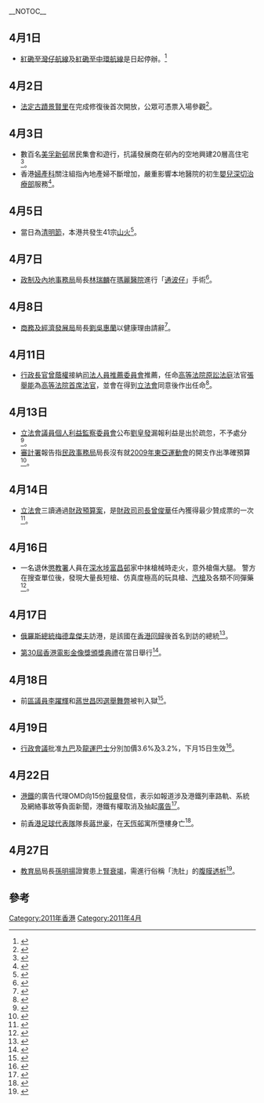<noinclude>{{NoteUTC+8}}
{{Portal:香港新聞動態/Calendar}}</noinclude>
__NOTOC__
==4月1日==
*[[紅磡至灣仔航線|紅磡至灣仔航線]]及[[紅磡至中環航線|紅磡至中環航線]]是日起停辦。<ref>{{cite news |language=zh-hk |url=http://the-sun.on.cc/cnt/news/20100910/00407_020.html |title=天星小輪撤出紅磡航線 |publisher=[[太陽報_(香港)|''the-sun.on.cc'']] |date=2010-09-10 |accessdate=2010-12-13 |archive-date=2010-11-13 |archive-url=https://web.archive.org/web/20101113082437/http://the-sun.on.cc/cnt/news/20100910/00407_020.html |dead-url=no }}</ref>

==4月2日==
*[[法定古蹟|法定古蹟]][[景賢里|景賢里]]在完成修復後首次開放，公眾可憑票入場參觀<ref>{{cite web|url=http://rthk.hk/rthk/news/expressnews/20110402/news_20110402_55_745626.htm|title=景賢里首次開放給公眾持票參觀|publisher=香港電台新聞主頁|date=2011-04-02|accessdate=2011-05-02|archive-date=2016-03-05|archive-url=https://web.archive.org/web/20160305115934/http://rthk.hk/rthk/news/expressnews/20110402/news_20110402_55_745626.htm|dead-url=no}}</ref>。

==4月3日==
*數百名[[美孚新邨|美孚新邨]]居民集會和遊行，抗議發展商在邨內的空地興建20層高住宅<ref>{{cite web|url=http://rthk.hk/rthk/news/expressnews/20110402/news_20110402_55_745626.htm|title=警方稱美孚有500人集會　300人遊行|publisher=香港電台新聞主頁|date=2011-04-03|accessdate=2011-05-02|archive-date=2016-03-05|archive-url=https://web.archive.org/web/20160305115934/http://rthk.hk/rthk/news/expressnews/20110402/news_20110402_55_745626.htm|dead-url=no}}</ref>。
*香港[[婦產科|婦產科]]關注組指內地產婦不斷增加，嚴重影響本地醫院的初生[[嬰兒|嬰兒]][[深切治療部|深切治療部]]服務<ref>{{cite web|url=http://rthk.hk/rthk/news/expressnews/20110403/news_20110403_55_745703.htm|title=醫護人員指內地產婦增加　 影響初生嬰兒深切治療服務|publisher=香港電台新聞主頁|date=2011-04-03}}</ref>。

==4月5日==
*當日為[[清明節|清明節]]，本港共發生41宗[[山火|山火]]<ref>{{cite web|url=http://rthk.hk/rthk/news/expressnews/20110405/news_20110405_55_746245.htm|title=清明節發生逾40宗山火|publisher=香港電台新聞主頁|date=2011-04-05}}{{dead link|date=2018年2月 |bot=InternetArchiveBot |fix-attempted=yes }}</ref>。

==4月7日==
*[[政制及內地事務局|政制及內地事務局]]局長[[林瑞麟|林瑞麟]]在[[瑪麗醫院|瑪麗醫院]]進行「[[通波仔|通波仔]]」手術<ref>{{cite web|url=http://rthk.hk/rthk/news/expressnews/20110407/news_20110407_55_746732.htm|title=林瑞麟接受通波仔手術　料明天可復工|publisher=香港電台新聞主頁|date=2011-04-07}}{{dead link|date=2018年2月 |bot=InternetArchiveBot |fix-attempted=yes }}</ref>。

==4月8日==
*[[商務及經濟發展局|商務及經濟發展局]]局長[[劉吳惠蘭|劉吳惠蘭]]以健康理由請辭<ref>{{cite web|url=http://rthk.hk/rthk/news/expressnews/20110408/news_20110408_55_747063.htm|title=劉吳惠蘭以健康理由辭職　 曾蔭權形容為政府損失|publisher=香港電台新聞主頁|date=2011-04-08}}{{dead link|date=2018年2月 |bot=InternetArchiveBot |fix-attempted=yes }}</ref>。

==4月11日==
*[[行政長官|行政長官]][[曾蔭權|曾蔭權]]接納[[司法人員推薦委員會|司法人員推薦委員會]]推薦，任命[[香港特別行政區高等法院原訟法庭|高等法院原訟法庭]]法官[[張舉能|張舉能]]為[[香港特別行政區高等法院|高等法院]][[首席法官|首席法官]]，並會在得到[[香港立法會|立法會]]同意後作出任命<ref>{{cite web|url=http://rthk.hk/rthk/news/expressnews/20110411/news_20110411_55_747581.htm|title=張舉能獲推薦任命為高等法院首席法官|publisher=香港電台新聞主頁|date=2011-04-11|accessdate=2011-05-02|archive-date=2015-01-04|archive-url=https://web.archive.org/web/20150104192135/http://rthk.hk/rthk/news/expressnews/20110411/news_20110411_55_747581.htm|dead-url=no}}</ref>。

==4月13日==
*[[立法會議員個人利益監察委員會|立法會議員個人利益監察委員會]]公布[[劉皇發|劉皇發]]漏報利益是出於疏忽，不予處分<ref>{{cite web|url=http://rthk.hk/rthk/news/expressnews/20110413/news_20110413_55_748099.htm|title=劉皇發漏登記公司股份　委員會不予處分|publisher=香港電台新聞主頁|date=2011-04-13|accessdate=2011-05-02|archive-date=2014-12-27|archive-url=https://web.archive.org/web/20141227125120/http://rthk.hk/rthk/news/expressnews/20110413/news_20110413_55_748099.htm|dead-url=no}}</ref>。
*[[審計署_(香港)|審計署]]報告指[[民政事務局|民政事務局]]局長沒有就[[2009年東亞運動會|2009年東亞運動會]]的開支作出準確預算<ref>{{cite web|url=http://rthk.hk/rthk/news/expressnews/20110413/news_20110413_55_748098.htm|title=審計報告：09東亞運部份項目預算收支差距大|publisher=香港電台新聞主頁|date=2011-04-13}}{{dead link|date=2018年2月 |bot=InternetArchiveBot |fix-attempted=yes }}</ref>。

==4月14日==
*[[香港特別行政區立法會|立法會]]三讀通過[[財政預算案|財政預算案]]，是[[財政司司長|財政司司長]][[曾俊華|曾俊華]]任內獲得最少贊成票的一次<ref>{{cite web|url=http://rthk.hk/rthk/news/expressnews/20110414/news_20110414_55_748585.htm|title=預算案三讀通過　曾俊華任內最少贊成票一次|publisher=香港電台新聞主頁|date=2011-04-14|accessdate=2011-05-02|archive-date=2012-07-16|archive-url=https://archive.is/20120716093456/http://rthk.hk/rthk/news/expressnews/20110414/news_20110414_55_748585.htm|dead-url=no}}</ref>。

==4月16日==
*一名退休[[懲教署|懲教署]]人員在[[深水埗|深水埗]][[富昌邨|富昌邨]]家中抹槍械時走火，意外槍傷大腿。 警方在搜查單位後，發現大量長短槍、仿真度極高的玩具槍、[[汽槍|汽槍]]及各類不同彈藥<ref>{{cite web|url=http://rthk.hk/rthk/news/expressnews/20110416/news_20110416_55_748893.htm|title=持牌男子抹槍時受傷　警方續搜查富昌邨單位|publisher=香港電台新聞主頁|date=2011-04-16|accessdate=2011-05-02|archive-date=2016-03-05|archive-url=https://web.archive.org/web/20160305120222/http://rthk.hk/rthk/news/expressnews/20110416/news_20110416_55_748893.htm|dead-url=no}}</ref>。

==4月17日==
*[[俄羅斯|俄羅斯]][[總統|總統]][[德米特里·梅德韦杰夫|梅德韋傑夫]]訪港，是該國在[[香港回歸|香港回歸]]後首名到訪的總統<ref>{{cite web|url=http://rthk.hk/rthk/news/expressnews/20110417/news_20110417_55_749079.htm|title=梅德韋杰夫訪港　今與曾蔭權會面|publisher=香港電台新聞主頁|date=2011-04-17}}</ref>。

*[[2011年香港電影金像獎|第30屆香港電影金像獎頒獎典禮]]在當日舉行<ref>{{cite web|url=http://rthk.hk/rthk/news/expressnews/20110417/news_20110417_55_749219.htm|title=今屆金像獎最佳電影《打擂台》|publisher=香港電台新聞主頁|date=2011-04-17|accessdate=2011-05-02|archive-date=2016-03-05|archive-url=https://web.archive.org/web/20160305120013/http://rthk.hk/rthk/news/expressnews/20110417/news_20110417_55_749219.htm|dead-url=no}}</ref>。

==4月18日==
*前[[區議員|區議員]][[李躍輝|李躍輝]]和[[蔣世昌|蔣世昌]]因[[賄選|選舉舞弊]]被判入獄<ref>{{cite web|url=http://rthk.hk/rthk/news/expressnews/20110418/news_20110418_55_749300.htm|title=前區議員李躍輝賄選罪　囚21個月|publisher=香港電台新聞主頁|date=2011-04-18}}{{dead link|date=十一月 2017 |bot=InternetArchiveBot }}</ref>。

==4月19日==
*[[行政會議|行政會議]]批准[[九巴|九巴]]及[[龍運巴士|龍運巴士]]分別加價3.6%及3.2%，下月15日生效<ref>{{cite web|url=http://rthk.hk/rthk/news/expressnews/20110419/news_20110419_55_749561.htm|title=行會批准龍運和九巴加價3.2% 及 3.6%|publisher=香港電台新聞主頁|date=2011-04-19|accessdate=2011-05-02|archive-date=2012-07-17|archive-url=https://archive.is/20120717121713/http://rthk.hk/rthk/news/expressnews/20110419/news_20110419_55_749561.htm|dead-url=no}}</ref>。

==4月22日==
*[[港鐵|港鐵]]的廣告代理OMD向15份[[香港報紙|報章]]發信，表示如報道涉及港鐵列車路軌、系統及網絡事故等負面新聞，港鐵有權取消及抽起[[廣告|廣告]]<ref>{{cite web|url=http://rthk.hk/rthk/news/expressnews/20110422/news_20110422_55_750369.htm|title=港鐵與OMD 合作逾7年　稱經一事長一智|publisher=香港電台新聞主頁|date=2011-04-22|deadurl=yes|archiveurl=https://web.archive.org/web/20110809155318/http://rthk.hk/rthk/news/expressnews/20110422/news_20110422_55_750369.htm|archivedate=2011-08-09|accessdate=2011-05-02}}</ref>。

*前[[香港足球代表隊|香港足球代表隊]]隊長[[蔣世豪|蔣世豪]]，在[[天恆邨|天恆邨]]寓所墮樓身亡<ref>{{cite web|url=http://rthk.hk/rthk/news/expressnews/20110422/news_20110422_55_750362.htm|title=港足前隊長蔣世豪墮樓身亡　終年35歲|publisher=香港電台新聞主頁|date=2011-04-22}}</ref>。

==4月27日==
*[[教育局_(香港)|教育局]]局長[[孫明揚|孫明揚]]證實患上[[腎衰竭|腎衰竭]]，需進行俗稱「洗肚」的[[腹膜透析|腹膜透析]]<ref>{{cite web|url=http://rthk.hk/rthk/news/expressnews/20110427/news_20110427_55_751463.htm|title=孫明揚腎衰竭　曾蔭權：對他工作沒懷疑|publisher=香港電台新聞主頁|date=2011-04-27|accessdate=2011-05-02|archive-date=2012-07-16|archive-url=https://archive.is/20120716175453/http://rthk.hk/rthk/news/expressnews/20110427/news_20110427_55_751463.htm|dead-url=no}}</ref>。



==參考==
{{Reflist|2}}
{{過去香港新聞動態存檔}}
[[Category:2011年香港|Category:2011年香港]]
[[Category:2011年4月|Category:2011年4月]]